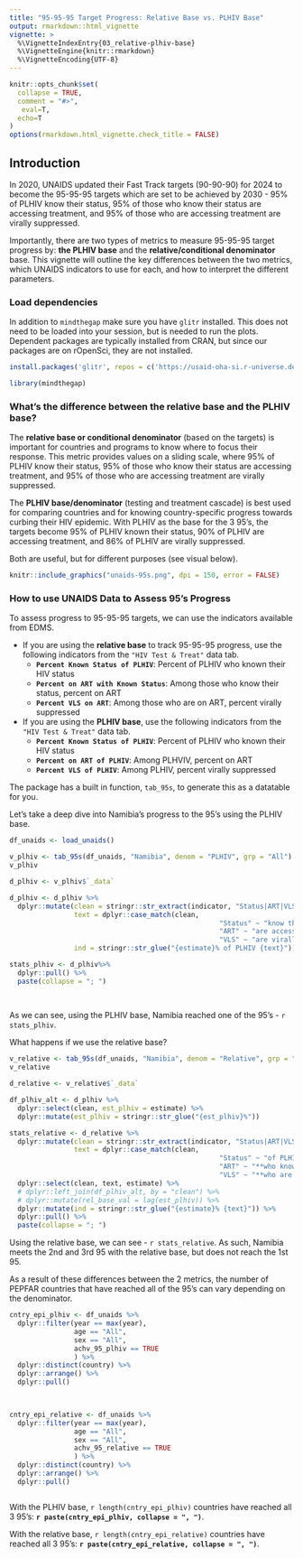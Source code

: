 ```yaml
---
title: "95-95-95 Target Progress: Relative Base vs. PLHIV Base"
output: rmarkdown::html_vignette
vignette: >
  %\VignetteIndexEntry{03_relative-plhiv-base}
  %\VignetteEngine{knitr::rmarkdown}
  %\VignetteEncoding{UTF-8}
---
```


```r
knitr::opts_chunk$set(
  collapse = TRUE,
  comment = "#>",
   eval=T, 
  echo=T
)
options(rmarkdown.html_vignette.check_title = FALSE)
```

## Introduction

In 2020, UNAIDS updated their Fast Track targets (90-90-90) for 2024 to become the 95-95-95 targets which are set to be achieved by 2030 - 95% of PLHIV know their status, 95% of those who know their status are accessing treatment, and 95% of those who are accessing treatment are virally suppressed.

Importantly, there are two types of metrics to measure 95-95-95 target progress by: **the PLHIV base** and the **relative/conditional denominator** base. This vignette will outline the key differences between the two metrics, which UNAIDS indicators to use for each, and how to interpret the different parameters.

### Load dependencies

In addition to `mindthegap` make sure you have `glitr` installed. This does not need to be loaded into your session, but is needed to run the plots. Dependent packages are typically installed from CRAN, but since our packages are on rOpenSci, they are not installed.

```r
install.packages('glitr', repos = c('https://usaid-oha-si.r-universe.dev', 'https://cran.r-project.org/'))
```

```r
library(mindthegap)
```

### What's the difference between the relative base and the PLHIV base?

The **relative base or conditional denominator** (based on the targets) is important for countries and programs to know where to focus their response. This metric provides values on a sliding scale, where 95% of PLHIV know their status, 95% of those who know their status are accessing treatment, and 95% of those who are accessing treatment are virally suppressed.

The **PLHIV base/denominator** (testing and treatment cascade) is best used for comparing countries and for knowing country-specific progress towards curbing their HIV epidemic. With PLHIV as the base for the 3 95's, the targets become 95% of PLHIV known their status, 90% of PLHIV are accessing treatment, and 86% of PLHIV are virally suppressed.

Both are useful, but for different purposes (see visual below).

```r
knitr::include_graphics("unaids-95s.png", dpi = 150, error = FALSE)
```

### How to use UNAIDS Data to Assess 95's Progress

To assess progress to 95-95-95 targets, we can use the indicators available from EDMS.

-   If you are using the **relative base** to track 95-95-95 progress, use the following indicators from the `"HIV Test & Treat"` data tab.
    -   **`Percent Known Status of PLHIV`**: Percent of PLHIV who known their HIV status
    -   **`Percent on ART with Known Status`**: Among those who know their status, percent on ART
    -   **`Percent VLS on ART`**: Among those who are on ART, percent virally suppressed
-   If you are using the **PLHIV base**, use the following indicators from the `"HIV Test & Treat"` data tab.
    -   **`Percent Known Status of PLHIV`**: Percent of PLHIV who known their HIV status
    -   **`Percent on ART of PLHIV`**: Among PLHVIV, percent on ART
    -   **`Percent VLS of PLHIV`**: Among PLHIV, percent virally suppressed

The package has a built in function, `tab_95s`, to generate this as a datatable for you.

Let's take a deep dive into Namibia's progress to the 95's using the PLHIV base.

```r
df_unaids <- load_unaids()
```

```r
v_plhiv <- tab_95s(df_unaids, "Namibia", denom = "PLHIV", grp = "All")
v_plhiv
```

```r
d_plhiv <- v_plhiv$`_data`

d_plhiv <- d_plhiv %>% 
  dplyr::mutate(clean = stringr::str_extract(indicator, "Status|ART|VLS"),
                text = dplyr::case_match(clean,
                                                    "Status" ~ "know their status",
                                                    "ART" ~ "are accessing treatment",
                                                    "VLS" ~ "are virally suppressed"),
                ind = stringr::str_glue("{estimate}% of PLHIV {text}")) 

stats_plhiv <- d_plhiv%>% 
  dplyr::pull() %>% 
  paste(collapse = "; ")
  
  
```

As we can see, using the PLHIV base, Namibia reached one of the 95's - `r stats_plhiv`.

What happens if we use the relative base?


```r
v_relative <- tab_95s(df_unaids, "Namibia", denom = "Relative", grp = "All")
v_relative
```

```r
d_relative <- v_relative$`_data`

df_plhiv_alt <- d_plhiv %>% 
  dplyr::select(clean, est_plhiv = estimate) %>% 
  dplyr::mutate(est_plhiv = stringr::str_glue("{est_plhiv}%"))

stats_relative <- d_relative %>% 
  dplyr::mutate(clean = stringr::str_extract(indicator, "Status|ART|VLS"),
                text = dplyr::case_match(clean,
                                                    "Status" ~ "of PLHIV know their status",
                                                    "ART" ~ "**who know their status** are accessing treatment",
                                                    "VLS" ~ "**who are on treatment** are virally suppressed")) %>% 
  dplyr::select(clean, text, estimate) %>% 
  # dplyr::left_join(df_plhiv_alt, by = "clean") %>% 
  # dplyr::mutate(rel_base_val = lag(est_plhiv)) %>% 
  dplyr::mutate(ind = stringr::str_glue("{estimate}% {text}")) %>% 
  dplyr::pull() %>% 
  paste(collapse = "; ")
```

Using the relative base, we can see - `r stats_relative`. As such, Namibia meets the 2nd and 3rd 95 with the relative base, but does not reach the 1st 95.

As a result of these differences between the 2 metrics, the number of PEPFAR countries that have reached all of the 95's can vary depending on the denominator.

```r
cntry_epi_plhiv <- df_unaids %>% 
  dplyr::filter(year == max(year),
                age == "All",
                sex == "All",
                achv_95_plhiv == TRUE
                ) %>% 
  dplyr::distinct(country) %>% 
  dplyr::arrange() %>% 
  dplyr::pull()

  

cntry_epi_relative <- df_unaids %>% 
  dplyr::filter(year == max(year),
                age == "All",
                sex == "All",
                achv_95_relative == TRUE
                ) %>% 
  dplyr::distinct(country) %>% 
  dplyr::arrange() %>% 
  dplyr::pull()



```


With the PLHIV base, `r length(cntry_epi_plhiv)` countries have reached all 3 95's: **`r paste(cntry_epi_plhiv, collapse = ", ")`**.


With the relative base, `r length(cntry_epi_relative)` countries have reached all 3 95's: **`r paste(cntry_epi_relative, collapse = ", ")`**.

